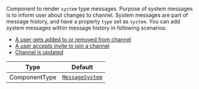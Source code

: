 Component to render `system` type messages. Purpose of system messages is to inform user about changes to channel. System messages are part of message history, and have a property `type` set as `system`.
You can add system messages within message history in following scenarios:

- [A user gets added to or removed from channel](https://getstream.io/chat/docs/javascript/channel_members/?language=javascript)
- [A user accepts invite to join a channel](https://getstream.io/chat/docs/javascript/channel_invites/?language=javascript#accepting-an-invite)
- [Channel is updated](<https://getstream.io/chat/docs/javascript/channel_update/?language=javascript&q=system#full-update-(overwrite)>)

| Type          | Default                                                         |
| ------------- | --------------------------------------------------------------- |
| ComponentType | [`MessageSystem`](../../../../ui-components/message_system.mdx) |
